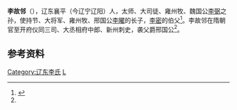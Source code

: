 '''李故邻'''（{{bd|？||？||}}），辽东襄平（今辽宁辽阳）人，太师、大司徒、雍州牧、魏国公[[李弼_(赵国公)|李弼]]之孙，使持节、大将军、雍州牧、邢国公[[李曜|李曜]]的长子，[[李密_(隋朝)|李密]]的伯父<ref name=autogenerated1>{{Cite book | author = 罗新，叶炜著 | title = 《新出魏晋南北朝墓志疏证》 | location = 北京市 | publisher = 中华书局  | date =2004| pages =366-370 |ISBN =7-101-04320-8| accessdate = 2013-02-24 | url = | language= zh-cn| quote = }}</ref>。李故邻在隋朝官至开府仪同三司、大丞相府中郎、新州刺史，袭父爵邢国公<ref name=autogenerated1 />。

==参考资料==
{{reflist}}


[[Category:辽东李氏|Category:辽东李氏]]
[[Category:辽阳人|L]]